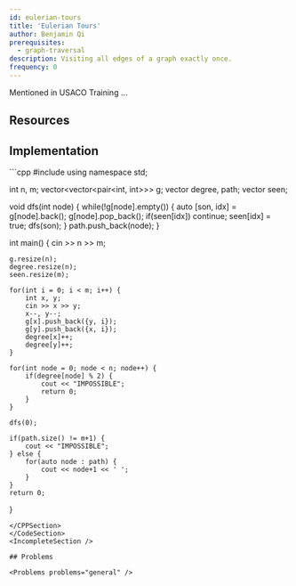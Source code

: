 ```yaml
---
id: eulerian-tours
title: 'Eulerian Tours'
author: Benjamin Qi
prerequisites:
  - graph-traversal
description: Visiting all edges of a graph exactly once.
frequency: 0
---
```


Mentioned in USACO Training ...

<Problems problems="sam" />

## Resources

<Resources>
	<Resource source="CPH" title="19.1 - Eulerian Tours" />
	<Resource source="CP2" title="4.7.3 - Eulerian Graph" />
</Resources>

## Implementation

<CodeSection>
<CPPSection>
```cpp 
#include <bits/stdc++.h>
using namespace std;

int n, m;
vector<vector<pair<int, int>>> g;
vector<int> degree, path;
vector<bool> seen;

void dfs(int node) {
    while(!g[node].empty()) {
        auto [son, idx] = g[node].back();
        g[node].pop_back();
        if(seen[idx]) continue;
        seen[idx] = true;
        dfs(son);
    }
    path.push_back(node);
}

int main() {
    cin >> n >> m;

    g.resize(n);
    degree.resize(n);
    seen.resize(m);

    for(int i = 0; i < m; i++) {
        int x, y;
        cin >> x >> y;
        x--, y--;
        g[x].push_back({y, i});
        g[y].push_back({x, i});
        degree[x]++;
        degree[y]++;
    }

    for(int node = 0; node < n; node++) {
        if(degree[node] % 2) {
            cout << "IMPOSSIBLE";
            return 0;
        }
    }

    dfs(0);

    if(path.size() != m+1) {
        cout << "IMPOSSIBLE";
    } else {
        for(auto node : path) {
            cout << node+1 << ' ';
        }
    }
    return 0;
}   
```
</CPPSection>
</CodeSection>
<IncompleteSection />

## Problems

<Problems problems="general" />
